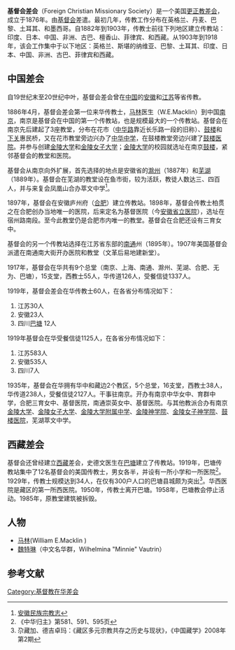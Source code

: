 '''基督会差会'''（Foreign Christian Missionary Society）是一个美国[[更正教|更正教]][[差会|差会]]，成立于1876年。由[[基督会|基督会]]差遣。最初几年，传教工作分布在英格兰、丹麦、巴黎、土耳其、和墨西哥。自1882年到1903年，传教士前往下列地区建立传教站：印度、日本、中国、非洲、古巴、檀香山、菲律宾、和西藏。从1903年到1918年，该会工作集中于以下地区：英格兰、斯堪的纳维亚、巴黎、土耳其、印度、日本、中国、非洲、古巴、菲律宾和西藏。
== 中国差会 ==

自19世纪末至20世纪中叶，基督会差会曾在[[中国|中国]]的[[安徽|安徽]]和[[江苏|江苏]]等省传教。

1886年4月，基督会差会第一位来华传教士，[[马林|马林]]医生（W.E.Macklin）到中国[[南京|南京]]，南京是基督会在中国的第一个传教站，也是规模最大的一个传教站。基督会在南京先后建起了3座教堂，分布在花市（[[中華路_(南京)|中华路]]靠近长乐路一段的旧称）、[[鼓楼|鼓楼]]和[[下关|下关]]惠民桥，又在花市教堂旁边兴办了[[中华中学|中华中学]]，在鼓楼教堂旁边兴建了[[南京鼓楼医院|鼓楼医院]]。并参与创建[[金陵大学|金陵大学]]和[[金陵女子大学|金陵女子大学]]；[[金陵大学|金陵大学]]的校园就选址在南京[[鼓楼|鼓楼]]，紧邻基督会的教堂和医院。

基督会从南京向外扩展，首先选择的地点是安徽省的[[滁州|滁州]]（1887年）和[[芜湖|芜湖]]（1889年）。基督会在芜湖的教堂设在鱼市街，较为活跃，教徒人数达三、四百人，并与来复会凤凰山合办萃文中学<ref>[http://61.191.16.234:8080/was40/detail?record=68&channelid=19945&back=-4 安徽民族宗教志]{{dead link|date=2017年12月 |bot=InternetArchiveBot |fix-attempted=yes }}</ref>。

1897年，基督会在安徽庐州府（[[合肥|合肥]]）建立传教站。1898年，基督会传教士柏贯之在合肥创办当地唯一的医院，后来定名为基督医院（今[[安徽省立医院|安徽省立医院]]），选址在宿州路南段。至今此教堂仍是合肥市内唯一的教堂。基督会在合肥还设有三育女中。

基督会的另一个传教站选择在江苏省东部的[[南通|南通]]州（1895年）。1907年美国基督会派遣在南通南大街开办医院和教堂（文革后易地建新堂）。

1917年，基督会在华共有9个总堂（南京、上海、南通、滁州、芜湖、合肥、无为、巴塘），15支堂，西教士55人，华传道126人，受餐信徒1337人。

1919年，基督会差会在华传教士60人，在各省分布情况如下：
#江苏30人
#安徽23人
#四川[[巴塘|巴塘]] 12人

1919年基督会在华受餐信徒1125人，在各省分布情况如下：
#江苏583人
#安徽535人
#四川7人

1935年，基督会在华拥有华中和藏边2个教区，5个总堂，16支堂，西教士38人，华传道238人，受餐信徒2127人。干事驻南京。开办有南京中华女中、育群中学，合肥三育女中、基督医院，南通崇英女中、基督医院。与其他教派合办有南京[[金陵大学|金陵大学]]、[[金陵女子大学|金陵女子大学]]、[[南京市金陵中学|金陵大学附属中学]]、[[金陵神学院|金陵神学院]]、[[金陵女子神学院|金陵女子神学院]]、[[南京鼓楼医院|鼓楼医院]]，芜湖萃文中学。

== 西藏差会 ==
基督会还曾经建立[[西藏|西藏]]差会，史德文医生在[[巴塘|巴塘]]建立了传教站。1919年，巴塘传教站集中了12名基督会的美国传教士，男女各半，并设有一所小学和一所医院<ref>《中华归主》第581、591、595页</ref>。1929年，传教士规模达到34人，在仅有300户人口的巴塘县城颇为突出<ref>尕藏加、德吉卓玛：《藏区多元宗教共存之历史与现状》，《中国藏学》2008年第2期</ref>。华西医院是藏区的第一所西医院。1950年，传教士离开巴塘。1958年，巴塘教会停止活动。1985年，原教堂建筑被拆毁。

== 人物 ==
*[[马林|马林]](William E.Macklin )
*[[魏特琳|魏特琳]]（中文名华群，Wilhelmina "Minnie" Vautrin）

==参考文献==
<div class="references-small">
<references />
</div>
[[Category:基督教在华差会|Category:基督教在华差会]]
